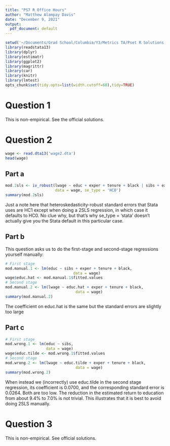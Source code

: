 ```yaml
---
title: "PS7 R Office Hours"
author: "Matthew Alampay Davis"
date: "December 9, 2021"
output:
  pdf_document: default
---
```


```r
setwd('~/Documents/Grad School/Columbia/Y3/Metrics TA/Pset R Solutions')
library(readstata13)
library(dplyr)
library(estimatr)
library(ggplot2)
library(magrittr)
library(car)
library(knitr)
library(lmtest)
opts_chunk$set(tidy.opts=list(width.cutoff=60),tidy=TRUE)
```

# Question 1

This is non-empirical. See the official solutions.

# Question 2

```r
wage <- read.dta13('wage2.dta')
head(wage)
```

## Part a ##

```r
mod.2sls <- iv_robust(lwage ~ educ + exper + tenure + black | sibs + exper + tenure + black,
                      data = wage, se_type = 'HC0')
summary(mod.2sls)
```
Just a note here that heteroskedasticity-robust standard errors that Stata uses are HC1 except when doing a 2SLS regression, in which case it defaults to HC0. No clue why, but that's why se_type = 'stata' doesn't actually give you the Stata default in this particular case.

## Part b ##

This question asks us to do the first-stage and second-stage regressions yourself manually:

```r
# First stage
mod.manual.1 <- lm(educ ~ sibs + exper + tenure + black,
                              data = wage)
wage$educ.hat <- mod.manual.1$fitted.values
# Second stage
mod.manual.2 <- lm(lwage ~ educ.hat + exper + tenure + black,
                               data = wage)
summary(mod.manual.2)
```
The coefficient on educ.hat is the same but the standard errors are slightly too large

## Part c ##

```r
# First stage
mod.wrong.1 <- lm(educ ~ sibs,
                  data = wage)
wage$educ.tilde <- mod.wrong.1$fitted.values
# Second stage
mod.wrong.2 <- lm(lwage ~ educ.tilde + exper + tenure + black,
                               data = wage)
summary(mod.wrong.2)
```

When instead we (incorrectly) use educ.tilde in the second stage regression, its coefficient is 0.0700, and the corresponding standard error is 0.0264. Both are too low. The reduction in the estimated return to education from about 9.4\% to 7.0\% is not trivial. This illustrates that it is best to avoid doing 2SLS manually.

# Question 3

This is non-empirical. See official solutions.